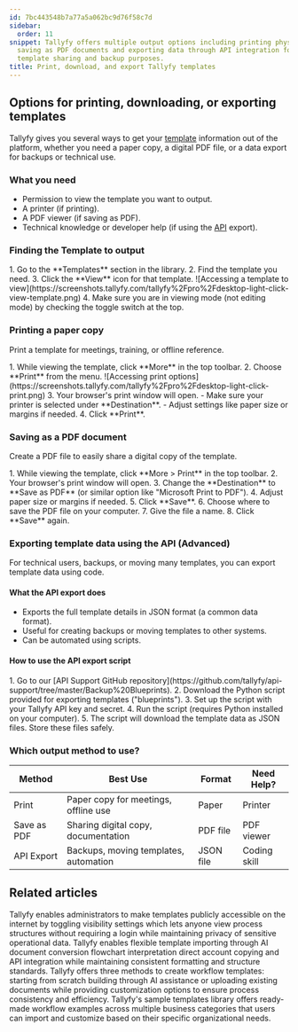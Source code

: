 ```yaml
---
id: 7bc443548b7a77a5a062bc9d76f58c7d
sidebar:
  order: 11
snippet: Tallyfy offers multiple output options including printing physical copies
  saving as PDF documents and exporting data through API integration for efficient
  template sharing and backup purposes.
title: Print, download, and export Tallyfy templates
---
```



## Options for printing, downloading, or exporting templates

Tallyfy gives you several ways to get your [template](/products/pro/documenting/templates/) information out of the platform, whether you need a paper copy, a digital PDF file, or a data export for backups or technical use.

### What you need
- Permission to view the template you want to output.
- A printer (if printing).
- A PDF viewer (if saving as PDF).
- Technical knowledge or developer help (if using the [API](/products/pro/integrations/open-api/) export).

### Finding the Template to output

<Steps>
1. Go to the **Templates** section in the library.
2. Find the template you need.
3. Click the **View** icon for that template.
   ![Accessing a template to view](https://screenshots.tallyfy.com/tallyfy%2Fpro%2Fdesktop-light-click-view-template.png)
4. Make sure you are in viewing mode (not editing mode) by checking the toggle switch at the top.
</Steps>

### Printing a paper copy

Print a template for meetings, training, or offline reference.

<Steps>
1. While viewing the template, click **More** in the top toolbar.
2. Choose **Print** from the menu.
   ![Accessing print options](https://screenshots.tallyfy.com/tallyfy%2Fpro%2Fdesktop-light-click-print.png)
3. Your browser's print window will open.
   - Make sure your printer is selected under **Destination**.
   - Adjust settings like paper size or margins if needed.
4. Click **Print**.
</Steps>

### Saving as a PDF document

Create a PDF file to easily share a digital copy of the template.

<Steps>
1. While viewing the template, click **More > Print** in the top toolbar.
2. Your browser's print window will open.
3. Change the **Destination** to **Save as PDF** (or similar option like "Microsoft Print to PDF").
4. Adjust paper size or margins if needed.
5. Click **Save**.
6. Choose where to save the PDF file on your computer.
7. Give the file a name.
8. Click **Save** again.
</Steps>

### Exporting template data using the API (Advanced)

For technical users, backups, or moving many templates, you can export template data using code.

#### What the API export does
- Exports the full template details in JSON format (a common data format).
- Useful for creating backups or moving templates to other systems.
- Can be automated using scripts.

#### How to use the API export script
<Steps>
1. Go to our [API Support GitHub repository](https://github.com/tallyfy/api-support/tree/master/Backup%20Blueprints).
2. Download the Python script provided for exporting templates ("blueprints").
3. Set up the script with your Tallyfy API key and secret.
4. Run the script (requires Python installed on your computer).
5. The script will download the template data as JSON files. Store these files safely.
</Steps>

### Which output method to use?

| Method     | Best Use                               | Format   | Need Help? |
|------------|----------------------------------------|----------|------------|
| Print      | Paper copy for meetings, offline use  | Paper    | Printer    |
| Save as PDF| Sharing digital copy, documentation    | PDF file | PDF viewer |
| API Export | Backups, moving templates, automation | JSON file| Coding skill|


## Related articles
<CardGrid>
<LinkTitleCard header="<b>Templates > Publish a template</b>" href="/products/pro/documenting/templates/how-to-make-my-tallyfy-template-public/" > Tallyfy enables administrators to make templates publicly accessible on the internet by toggling visibility settings which lets anyone view process structures without requiring a login while maintaining privacy of sensitive operational data. </LinkTitleCard>
<LinkTitleCard header="<b>Templates > Import a template</b>" href="/products/pro/documenting/templates/import-feature/" > Tallyfy enables flexible template importing through AI document conversion flowchart interpretation direct account copying and API integration while maintaining consistent formatting and structure standards. </LinkTitleCard>
<LinkTitleCard header="<b>Templates > Create a template</b>" href="/products/pro/documenting/templates/create-template/" > Tallyfy offers three methods to create workflow templates: starting from scratch building through AI assistance or uploading existing documents while providing customization options to ensure process consistency and efficiency. </LinkTitleCard>
<LinkTitleCard header="<b>Templates > Sample templates</b>" href="/products/pro/documenting/templates/how-can-i-access-tallyfys-sample-templates/" > Tallyfy's sample templates library offers ready-made workflow examples across multiple business categories that users can import and customize based on their specific organizational needs. </LinkTitleCard>
</CardGrid>